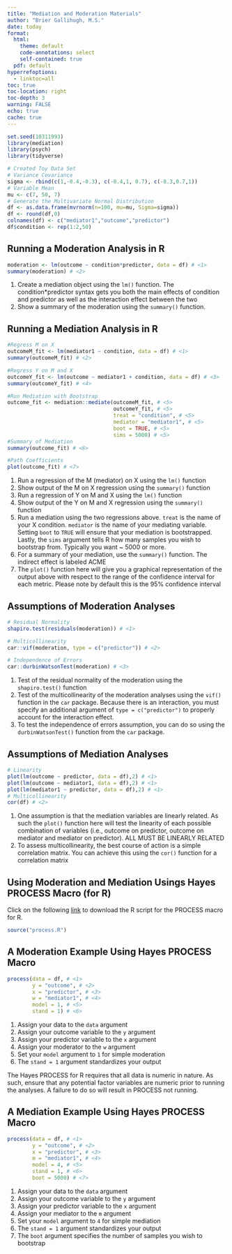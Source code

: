 ```yaml
---
title: "Mediation and Moderation Materials"
author: "Brier Gallihugh, M.S."
date: today
format:
  html:
    theme: default
    code-annotations: select
    self-contained: true
  pdf: default
hyperrefoptions:
  - linktoc=all
toc: true
toc-location: right
toc-depth: 3
warning: FALSE
echo: true
cache: true
---
```


```r
set.seed(10311993)
library(mediation)
library(psych)
library(tidyverse)

# Created Toy Data Set
# Variance Covariance
sigma <- rbind(c(1,-0.4,-0.3), c(-0.4,1, 0.7), c(-0.3,0.7,1))
# Variable Mean
mu <- c(7, 50, 7) 
# Generate the Multivariate Normal Distribution
df <- as.data.frame(mvrnorm(n=100, mu=mu, Sigma=sigma))
df <- round(df,0)
colnames(df) <- c("mediator1","outcome","predictor")
df$condition <- rep(1:2,50)
```

## Running a Moderation Analysis in R

```r
moderation <- lm(outcome ~ condition*predictor, data = df) # <1>
summary(moderation) # <2>
```
1. Create a mediation object using the `lm()` function. The condition*predictor syntax gets you both the main effects of condition and predictor as well as the interaction effect between the two
2. Show a summary of the moderation using the `summary()` function.

## Running a Mediation Analysis in R

```r
#Regress M on X
outcomeM_fit <- lm(mediator1 ~ condition, data = df) # <1>
summary(outcomeM_fit) # <2>

#Regress Y on M and X
outcomeY_fit <- lm(outcome ~ mediator1 + condition, data = df) # <3>
summary(outcomeY_fit) # <4>

#Run Mediation with Bootstrap
outcome_fit <- mediation::mediate(outcomeM_fit, # <5>
                                  outcomeY_fit, # <5>
                                  treat = "condition", # <5>
                                  mediator = "mediator1", # <5>
                                  boot = TRUE, # <5>
                                  sims = 5000) # <5>
#Summary of Mediation
summary(outcome_fit) # <6>

#Path Coefficients
plot(outcome_fit) # <7>
```
1. Run a regression of the M (mediator) on X using the `lm()` function
2. Show output of the M on X regression using the `summary()` function
3. Run a regression of Y on M and X using the `lm()` function
4. Show output of the Y on M and X regression using the `summary()` function
5. Run a mediation using the two regressions above. `treat` is the name of your X condition. `mediator` is the name of your mediating variable. Setting `boot` to `TRUE` will ensure that your mediation is bootstrapped. Lastly, the `sims` argument tells R how many samples you wish to bootstrap from. Typically you want ~ 5000 or more.
6. For a summary of your mediation, use the `summary()` function. The indirect effect is labeled ACME
7. The `plot()` function here will give you a graphical representation of the output above with respect to the range of the confidence interval for each metric. Please note by default this is the 95% confidence interval

## Assumptions of Moderation Analyses

```r
# Residual Normality
shapiro.test(residuals(moderation)) # <1>

# Multicollinearity
car::vif(moderation, type = c("predictor")) # <2>

# Independence of Errors
car::durbinWatsonTest(moderation) # <3>
```
1. Test of the residual normality of the moderation using the `shapiro.test()` function
2. Test of the multicollinearity of the moderation analyses using the `vif()` function in the `car` package. Because there is an interaction, you must specify an additional argument of `type = c("predictor")` to properly account for the interaction effect.
3. To test the independence of errors assumption, you can do so using the `durbinWatsonTest()` function from the `car` package.

## Assumptions of Mediation Analyses

```r
# Linearity
plot(lm(outcome ~ predictor, data = df),2) # <1>
plot(lm(outcome ~ mediator1, data = df),2) # <1>
plot(lm(mediator1 ~ predictor, data = df),2) # <1>
# Multicollinearity
cor(df) # <2>
```
1. One assumption is that the mediation variables are linearly related. As such the `plot()` function here will test the linearity of each possible combination of variables (i.e., outcome on predictor, outcome on mediator and mediator on predictor). ALL MUST BE LINEARLY RELATED
2. To assess multicollinearity, the best course of action is a simple correlation matrix. You can achieve this using the `cor()` function for a correlation matrix

## Using Moderation and Mediation Usings Hayes PROCESS Macro (for R)

Click on the following [link](https://www.afhayes.com/public/processv43.zip) to download the R script for the PROCESS macro for R.

```r
source("process.R")
```

## A Moderation Example Using Hayes PROCESS Macro

```r
process(data = df, # <1>
        y = "outcome", # <2>
        x = "predictor", # <3>
        w = "mediator1", # <4>
        model = 1, # <5>
        stand = 1) # <6>
```
1. Assign your data to the `data` argument
2. Assign your outcome variable to the `y` argument
3. Assign your predictor variable to the `x` argument
4. Assign your moderator to the `w` argument
5. Set your `model` argument to `1` for simple moderation
6. The `stand = 1` argument standardizes your output

::: {.callout-tip}
The Hayes PROCESS for R requires that all data is numeric in nature. As such, ensure that any potential factor variables are numeric prior to running the analyses. A failure to do so will result in PROCESS not running.
:::

## A Mediation Example Using Hayes PROCESS Macro

```r
process(data = df, # <1>
        y = "outcome", # <2>
        x = "predictor", # <3>
        m = "mediator1", # <4>
        model = 4, # <5>
        stand = 1, # <6>
        boot = 5000) # <7>
```
1. Assign your data to the `data` argument
2. Assign your outcome variable to the `y` argument
3. Assign your predictor variable to the `x` argument
4. Assign your mediator to the `m` argument
5. Set your `model` argument to `4` for simple mediation
6. The `stand = 1` argument standardizes your output
7. The `boot` argument specifies the number of samples you wish to bootstrap
